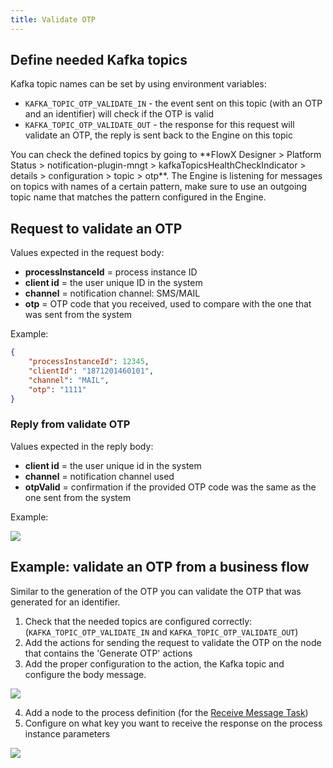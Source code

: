 ```yaml
---
title: Validate OTP
---
```


## Define needed Kafka topics

Kafka topic names can be set by using environment variables:

* `KAFKA_TOPIC_OTP_VALIDATE_IN` - the event sent on this topic (with an OTP and an identifier) will check if the OTP is valid
* `KAFKA_TOPIC_OTP_VALIDATE_OUT` - the response for this request will validate an OTP, the reply is sent back to the Engine on this topic

<Tip>
You can check the defined topics by going to **FlowX Designer > Platform Status > notification-plugin-mngt > kafkaTopicsHealthCheckIndicator > details > configuration > topic > otp**.
</Tip>

<Info>
The Engine is listening for messages on topics with names of a certain pattern, make sure to use an outgoing topic name that matches the pattern configured in the Engine.
</Info>

## Request to validate an OTP

Values expected in the request body:

* **processInstanceId** = process instance ID
* **client id** = the user unique ID in the system
* **channel** = notification channel: SMS/MAIL
* **otp** = OTP code that you received, used to compare with the one that was sent from the system

Example:

```json
{ 
    "processInstanceId": 12345, 
    "clientId": "1871201460101", 
    "channel": "MAIL", 
    "otp": "1111" 
}
```

### Reply from validate OTP

Values expected in the reply body:

* **client id** = the user unique id in the system
* **channel** = notification channel used
* **otpValid** = confirmation if the provided OTP code was the same as the one sent from the system

Example:

![](https://s3.eu-west-1.amazonaws.com/docx.flowx.ai/platform-deep-dive/otp_validate_audit.png)

## Example: validate an OTP from a business flow

Similar to the generation of the OTP you can validate the OTP that was generated for an identifier.

1. Check that the needed topics are configured correctly: (`KAFKA_TOPIC_OTP_VALIDATE_IN` and `KAFKA_TOPIC_OTP_VALIDATE_OUT`)
2. Add the actions for sending the request to validate the OTP on the node that contains the 'Generate OTP' actions
3. Add the proper configuration to the action, the Kafka topic and configure the body message.

<Frame>

![](https://s3.eu-west-1.amazonaws.com/docx.flowx.ai/platform-deep-dive/validate_otp_temp.png)

</Frame>

4. Add a node to the process definition (for the [Receive Message Task](../../../../../building-blocks/node/message-send-received-task-node#receive-message-task))
5. Configure on what key you want to receive the response on the process instance parameters

<Frame>

![](https://s3.eu-west-1.amazonaws.com/docx.flowx.ai/platform-deep-dive/validate_otp3.png)

</Frame>